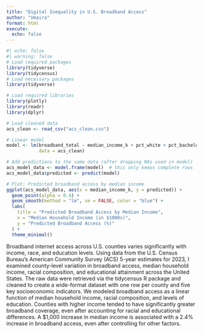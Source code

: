 ```yaml
---
title: "Digital Inequality in U.S. Broadband Access"
author: "Umaira"
format: html
execute: 
  echo: false
---
```



```r
#| echo: false
#| warning: false
# Load required packages
library(tidyverse)
library(tidycensus)
# Load necessary packages
library(tidyverse)

# Load required libraries
library(plotly)
library(readr)
library(dplyr)

# Load cleaned data
acs_clean <- read_csv("acs_clean.csv")

# Linear model
model <- lm(broadband_total ~ median_income_k + pct_white + pct_bachelor + pct_enrolled,
            data = acs_clean)

# Add predictions to the same data (after dropping NAs used in model)
acs_model_data <- model.frame(model)  # this only keeps complete rows
acs_model_data$predicted <- predict(model)

# Plot: Predicted broadband access by median income
ggplot(acs_model_data, aes(x = median_income_k, y = predicted)) +
  geom_point(alpha = 0.4) +
  geom_smooth(method = "lm", se = FALSE, color = "blue") +
  labs(
    title = "Predicted Broadband Access by Median Income",
    x = "Median Household Income (in $1000s)",
    y = "Predicted Broadband Access (%)"
  ) +
  theme_minimal()

```

Broadband internet access across U.S. counties varies significantly with income, race, and education levels. Using data from the U.S. Census Bureau’s American Community Survey (ACS) 5-year estimates for 2023, I examined county-level variation in broadband access, median household income, racial composition, and educational attainment across the United States. The raw data were retrieved via the tidycensus R package and cleaned to create a wide-format dataset with one row per county and five key socioeconomic indicators. We modeled broadband access as a linear function of median household income, racial composition, and levels of education. Counties with higher income tended to have significantly greater broadband coverage, even after accounting for racial and educational differences. A $1,000 increase in median income is associated with a 2.4% increase in broadband access, even after controlling for other factors.

